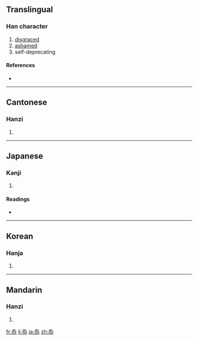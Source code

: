 ==Translingual==

===Han character===
{{Han char|rn=61|rad=心|as=04|sn=7|four=2033<sub>3</sub>|canj=竹大心 (HKP), 一大心 (MKP)}}

# [[disgraced]]
# [[ashamed]]
# self-deprecating

====References====
* {{Han ref|kx=0377.080|dkj=10348|dj=0704.010|hdz=42279.050|uh=5FDD|ud=24541|bh=A9BD|bd=43453}}

----

==Cantonese==

===Hanzi===
{{yue-hanzi|jyut=|y=tim2}}

# {{defn|Cantonese|sort=心04}}

----

==Japanese==

===Kanji===
{{ja-kanji|grade=|rs=心04}}

# {{defn|Japanese|sort=心04}}

====Readings====
* {{ja-readings|on=[[てん]] (ten)|kun=[[かたじけな]] (katajikena)}}

----

==Korean==

===Hanja===
{{ko-hanja|hangeul=첨|eumhun=|rv=cheom|mr=ch'ŏm|y=chem}}

# {{defn|Korean|sort=心04}}

----

==Mandarin==

===Hanzi===
{{cmn-hanzi|pin=[[tiǎn]] ([[tian3]])|wg=t'ien<sup>3</sup>}}

# {{defn|Mandarin|sort=心04}}

[[fr:忝]]
[[li:忝]]
[[ja:忝]]
[[zh:忝]]